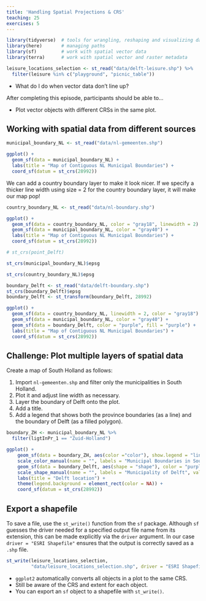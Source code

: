 ```yaml
---
title: 'Handling Spatial Projections & CRS'
teaching: 25
exercises: 5
---
```


```r
library(tidyverse)  # tools for wrangling, reshaping and visualizing data
library(here)       # managing paths
library(sf)         # work with spatial vector data
library(terra)      # work with spatial vector and raster metadata

leisure_locations_selection <- st_read("data/delft-leisure.shp") %>% 
  filter(leisure %in% c("playground", "picnic_table"))
```

:::::::::::::::::::::::::::::::::::::: questions 

- What do I do when vector data don’t line up?

::::::::::::::::::::::::::::::::::::::::::::::::

::::::::::::::::::::::::::::::::::::: objectives


After completing this episode, participants should be able to…

- Plot vector objects with different CRSs in the same plot.

::::::::::::::::::::::::::::::::::::::::::::::::

## Working with spatial data from different sources

```r
municipal_boundary_NL <- st_read("data/nl-gemeenten.shp")
```

```r
ggplot() +
  geom_sf(data = municipal_boundary_NL) +
  labs(title = "Map of Contiguous NL Municipal Boundaries") +
  coord_sf(datum = st_crs(28992))
```

We can add a country boundary layer to make it look nicer. If we specify a thicker line width using size = 2 for the country boundary layer, it will make our map pop!

```r
country_boundary_NL <- st_read("data/nl-boundary.shp")
```

```r
ggplot() +
  geom_sf(data = country_boundary_NL, color = "gray18", linewidth = 2) +
  geom_sf(data = municipal_boundary_NL, color = "gray40") +
  labs(title = "Map of Contiguous NL Municipal Boundaries") +
  coord_sf(datum = st_crs(28992))
```

```r
# st_crs(point_Delft)
```

```r
st_crs(municipal_boundary_NL)$epsg
```

```r
st_crs(country_boundary_NL)$epsg
```

```r
boundary_Delft <- st_read("data/delft-boundary.shp")
st_crs(boundary_Delft)$epsg
boundary_Delft <- st_transform(boundary_Delft, 28992)
```

```r
ggplot() +
  geom_sf(data = country_boundary_NL, linewidth = 2, color = "gray18") +
  geom_sf(data = municipal_boundary_NL, color = "gray40") +
  geom_sf(data = boundary_Delft, color = "purple", fill = "purple") +
  labs(title = "Map of Contiguous NL Municipal Boundaries") +
  coord_sf(datum = st_crs(28992))
```

::: challenge

# Challenge: Plot multiple layers of spatial data
<!-- 5 minutes -->

Create a map of South Holland as follows:

1. Import `nl-gemeenten.shp` and filter only the municipalities in South Holland.
2. Plot it and adjust line width as necessary.
3. Layer the boundary of Delft onto the plot.
4. Add a title.
5. Add a legend that shows both the province boundaries (as a line) and the boundary of Delft (as a filled polygon).

::: solution

```r
boundary_ZH <- municipal_boundary_NL %>% 
  filter(ligtInPr_1 == "Zuid-Holland")
```

```r
ggplot() +
    geom_sf(data = boundary_ZH, aes(color ="color"), show.legend = "line") +
    scale_color_manual(name = "", labels = "Municipal Boundaries in South Holland", values = c("color" = "gray18")) +
    geom_sf(data = boundary_Delft, aes(shape = "shape"), color = "purple", fill = "purple") +
    scale_shape_manual(name = "", labels = "Municipality of Delft", values = c("shape" = 19)) +
    labs(title = "Delft location") +
    theme(legend.background = element_rect(color = NA)) +
    coord_sf(datum = st_crs(28992))
```

:::

:::



## Export a shapefile

To save a file, use the `st_write()` function from the `sf` package. Although `sf` guesses the driver needed for a specified output file name from its extension, this can be made explicitly via the `driver` argument. In our case `driver = "ESRI Shapefile"` ensures that the output is correctly saved as a `.shp` file.

```r
st_write(leisure_locations_selection,
         "data/leisure_locations_selection.shp", driver = "ESRI Shapefile")
```



::::::::::::::::::::::::::::::::::::: keypoints 

- `ggplot2` automatically converts all objects in a plot to the same CRS.
- Still be aware of the CRS and extent for each object.
- You can export an `sf` object to a shapefile with `st_write()`.

::::::::::::::::::::::::::::::::::::::::::::::::

